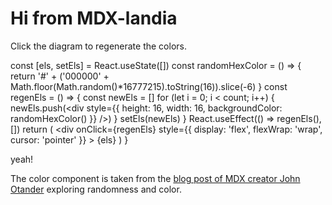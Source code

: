 # Hi from MDX-landia


Click the diagram to regenerate the colors.

  const [els, setEls] = React.useState([])
  const randomHexColor = () => {
    return '#' + ('000000' + Math.floor(Math.random()*16777215).toString(16)).slice(-6)
  }
  const regenEls = () => {
    const newEls = []
    for (let i = 0; i < count; i++) {
      newEls.push(<div style={{ height: 16, width: 16, backgroundColor: randomHexColor() }} />)
    }
    setEls(newEls)
  }
  React.useEffect(() => regenEls(), [])
  return (
    <div
      onClick={regenEls}
      style={{
        display: 'flex',
        flexWrap: 'wrap',
        cursor: 'pointer'
      }}
    >
      {els}
    </div>
  )
}

<RandomColors />

yeah!

The color component is taken from the [blog post of MDX creator John
Otander](https://johno.com/randomness-and-color/) exploring randomness and
color.
